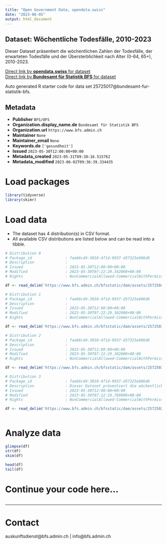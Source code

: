 ```yaml
---
title: "Open Government Data, opendata.swiss"
date: "2023-06-05"
output: html_document
---
```


## Dataset: Wöchentliche Todesfälle, 2010-2023

Dieser Dataset präsentiert die wöchentlichen Zahlen der Todesfälle, der erwarteten Todesfälle und der Übersterblichkeit nach Alter (0-64, 65+), 2010-2023.

[Direct link by **opendata.swiss** for dataset](https://opendata.swiss/de/dataset/wochentliche-todesfalle-2010-2023)<br>
[Direct link by **Bundesamt für Statistik BFS** for dataset](https://www.bfs.admin.ch/asset/de/ts-d-14.03.04.03-wr)

Auto generated R starter code for data set 25725017@bundesamt-fur-statistik-bfs.

## Metadata

- **Publisher** `BFS/OFS`
- **Organization.display_name.de** `Bundesamt für Statistik BFS`
- **Organization.url** `https://www.bfs.admin.ch`
- **Maintainer** `None`
- **Maintainer_email** `None`
- **Keywords.de** `['gesundheit']`
- **Issued** `2023-05-30T12:00:00+00:00`
- **Metadata_created** `2023-05-31T09:38:16.515762`
- **Metadata_modified** `2023-06-02T09:36:39.334435`


# Load packages

```r

library(tidyverse)
library(skimr)

```

# Load data

-   The dataset has 4 distribution(s) in CSV format.
-   All available CSV distributions are listed below and can be read into a tibble.

```r

# Distribution 0
# Package_id               : fae66cd4-3010-4f1d-9937-d37325e806d6
# Description              : 
# Issued                   : 2023-05-30T12:00:00+00:00
# Modified                 : 2023-05-30T07:22:29.342000+00:00
# Rights                   : NonCommercialAllowed-CommercialWithPermission-ReferenceRequired

df <- read_delim('https://www.bfs.admin.ch/bfsstatic/dam/assets/25725041/master')

# Distribution 1
# Package_id               : fae66cd4-3010-4f1d-9937-d37325e806d6
# Description              : 
# Issued                   : 2023-05-30T12:00:00+00:00
# Modified                 : 2023-05-30T07:22:29.362000+00:00
# Rights                   : NonCommercialAllowed-CommercialWithPermission-ReferenceRequired

df <- read_delim('https://www.bfs.admin.ch/bfsstatic/dam/assets/25725033/master')

# Distribution 2
# Package_id               : fae66cd4-3010-4f1d-9937-d37325e806d6
# Description              : 
# Issued                   : 2023-05-30T12:00:00+00:00
# Modified                 : 2023-05-30T07:22:29.382000+00:00
# Rights                   : NonCommercialAllowed-CommercialWithPermission-ReferenceRequired

df <- read_delim('https://www.bfs.admin.ch/bfsstatic/dam/assets/25725037/master')

# Distribution 3
# Package_id               : fae66cd4-3010-4f1d-9937-d37325e806d6
# Description              : Dieser Dataset präsentiert die wöchentlichen Zahlen der Todesfälle, der erwarteten Todesfälle und der Übersterblichkeit nach Alter (0-64, 65+), 2010-2023.
# Issued                   : 2023-05-30T12:00:00+00:00
# Modified                 : 2023-05-30T07:22:29.769000+00:00
# Rights                   : NonCommercialAllowed-CommercialWithPermission-ReferenceRequired

df <- read_delim('https://www.bfs.admin.ch/bfsstatic/dam/assets/25725029/master')



```

# Analyze data

```r

glimpse(df)
str(df)
skim(df)

head(df)
tail(df)

```

# Continue your code here...

```r

```

------------------------------------------------------------------------

# Contact

auskunftsdienst@bfs.admin.ch | info@bfs.admin.ch
